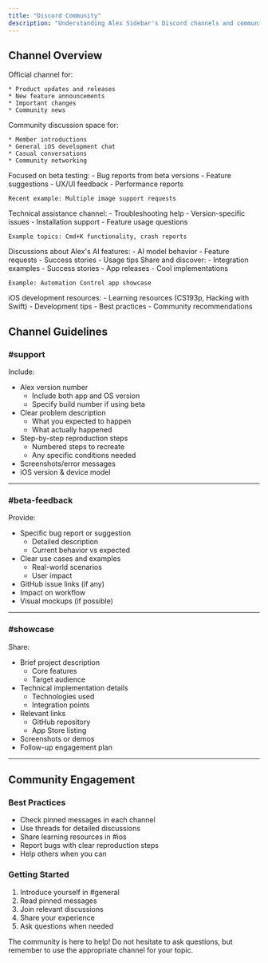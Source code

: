 ```yaml
---
title: "Discord Community"
description: "Understanding Alex Sidebar's Discord channels and community"
---
```


## Channel Overview

<CardGroup cols={2}>
  <Card title="#announcements" icon="bullhorn">
    Official channel for:
    
    * Product updates and releases
    * New feature announcements
    * Important changes
    * Community news
  </Card>
  
  <Card title="#general" icon="comments">
    Community discussion space for:
    
    * Member introductions
    * General iOS development chat
    * Casual conversations
    * Community networking
  </Card>
  
  <Card title="#beta-feedback" icon="flask">
    Focused on beta testing:
    - Bug reports from beta versions
    - Feature suggestions
    - UX/UI feedback
    - Performance reports
    
    Recent example: Multiple image support requests
  </Card>
  
  <Card title="#support" icon="life-ring">
    Technical assistance channel:
    - Troubleshooting help
    - Version-specific issues
    - Installation support
    - Feature usage questions
    
    Example topics: Cmd+K functionality, crash reports
  </Card>
  
  <Card title="#alex" icon="robot">
    Discussions about Alex's AI features:
    - AI model behavior
    - Feature requests
    - Success stories
    - Usage tips
  </Card>
  
  <Card title="#showcase" icon="star">
    Share and discover:
    - Integration examples
    - Success stories
    - App releases
    - Cool implementations
    
    Example: Automation Control app showcase
  </Card>

  <Card title="#ios" icon="mobile">
    iOS development resources:
    - Learning resources (CS193p, Hacking with Swift)
    - Development tips
    - Best practices
    - Community recommendations
  </Card>
</CardGroup>

## Channel Guidelines

### #support

Include:

- Alex version number
  - Include both app and OS version
  - Specify build number if using beta
- Clear problem description
  - What you expected to happen
  - What actually happened
- Step-by-step reproduction steps
  - Numbered steps to recreate
  - Any specific conditions needed
- Screenshots/error messages
- iOS version & device model

---

### #beta-feedback

Provide:

- Specific bug report or suggestion
  - Detailed description
  - Current behavior vs expected
- Clear use cases and examples
  - Real-world scenarios
  - User impact
- GitHub issue links (if any)
- Impact on workflow
- Visual mockups (if possible)

---

### #showcase

Share:

- Brief project description
  - Core features
  - Target audience
- Technical implementation details
  - Technologies used
  - Integration points
- Relevant links
  - GitHub repository
  - App Store listing
- Screenshots or demos
- Follow-up engagement plan

---

## Community Engagement

### Best Practices

- Check pinned messages in each channel
- Use threads for detailed discussions
- Share learning resources in #ios
- Report bugs with clear reproduction steps
- Help others when you can

### Getting Started

1. Introduce yourself in #general
2. Read pinned messages
3. Join relevant discussions
4. Share your experience
5. Ask questions when needed

<Note>
  The community is here to help! Do not hesitate to ask questions, but remember
  to use the appropriate channel for your topic.
</Note>
